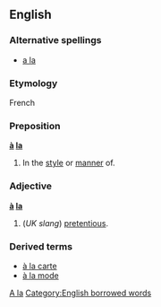 ==English==

===Alternative spellings===
*[[a la]]

===Etymology===
French

===Preposition===
'''[[à]] [[la]]'''

# In the [[style]] or [[manner]] of.

===Adjective===
'''[[à]] [[la]]'''

# (''UK slang'') [[pretentious]].

===Derived terms===
*[[à la carte]]
*[[à la mode]]

[[Category:English words spelled with diacritics or ligatures|A la]]
[[Category:English borrowed words]]